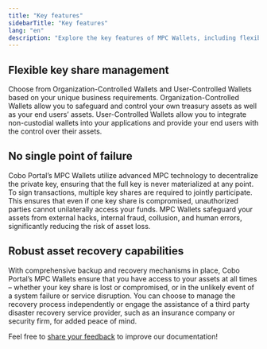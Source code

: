 ```yaml
---
title: "Key features"
sidebarTitle: "Key features"
lang: "en"
description: "Explore the key features of MPC Wallets, including flexible key share management and enhanced security."
---
```


## Flexible key share management
Choose from Organization-Controlled Wallets and User-Controlled Wallets based on your unique business requirements. Organization-Controlled Wallets allow you to safeguard and control your own treasury assets as well as your end users’ assets. User-Controlled Wallets allow you to integrate non-custodial wallets into your applications and provide your end users with the control over their assets.

## No single point of failure
Cobo Portal’s MPC Wallets utilize advanced MPC technology to decentralize the private key, ensuring that the full key is never materialized at any point. To sign transactions, multiple key shares are required to jointly participate. This ensures that even if one key share is compromised, unauthorized parties cannot unilaterally access your funds. MPC Wallets safeguard your assets from external hacks, internal fraud, collusion, and human errors, significantly reducing the risk of asset loss.

## Robust asset recovery capabilities
With comprehensive backup and recovery mechanisms in place, Cobo Portal’s MPC Wallets ensure that you have access to your assets at all times – whether your key share is lost or compromised, or in the unlikely event of a system failure or service disruption. You can choose to manage the recovery process independently or engage the assistance of a third party disaster recovery service provider, such as an insurance company or security firm, for added peace of mind.

<Tip>Feel free to [share your feedback](https://forms.zohopublic.com/cobo/form/DocumentFeedbackForm/formperma/QvLOhxJv1_JMsJ-1dleZ8Itb_7rzN-LtgvsDdxosoVI?referrername=manuals) to improve our documentation!</Tip>